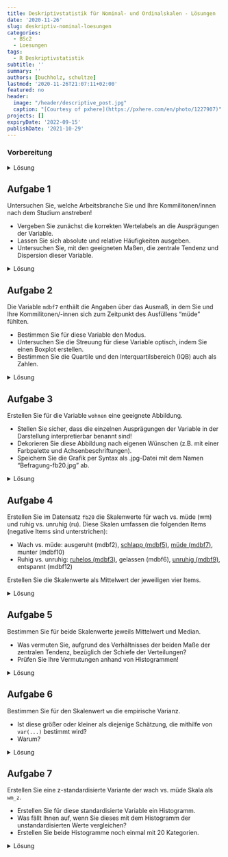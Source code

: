 ```yaml
---
title: Deskriptivstatistik für Nominal- und Ordinalskalen - Lösungen
date: '2020-11-26'
slug: deskriptiv-nominal-loesungen
categories:
  - BSc2
  - Loesungen
tags:
  - R Deskriptivstatistik
subtitle: ''
summary: ''
authors: [buchholz, schultze]
lastmod: '2020-11-26T21:07:11+02:00'
featured: no
header:
  image: "/header/descriptive_post.jpg"
  caption: "[Courtesy of pxhere](https://pxhere.com/en/photo/1227907)"
projects: []
expiryDate: '2022-09-15'
publishDate: '2021-10-29'
---
```



### Vorbereitung

<details><summary>Lösung</summary>

Laden Sie zunächst den Datensatz `fb20` von der pandar-Website.

```r
fb20 <- read.table('https://pandar.netlify.app/post/fb20.csv', 
  header = TRUE,
  sep = ',',
  na.strings = '-99')
```

Die Bedeutung der einzelnen Variablen und ihre Antwortkategorien können Sie dem Dokument [Variablenübersicht.docx](/post/variablen.pdf) entnehmen.

Verschaffen Sie sich nun einen Überblick über den Datensatz:

```r
dim(fb20)
str(fb20)
```

Der Datensatz besteht aus `r nrow(fb20)` Zeilen (Beobachtungen) und `r ncol(fb20)` Spalten (=Variablen).

</details>



## Aufgabe 1

Untersuchen Sie, welche Arbeitsbranche Sie und Ihre Kommilitonen/innen nach dem Studium anstreben!  

* Vergeben Sie zunächst die korrekten Wertelabels an die Ausprägungen der Variable.  
* Lassen Sie sich absolute und relative Häufigkeiten ausgeben.  
* Untersuchen Sie, mit den geeigneten Maßen, die zentrale Tendenz und Dispersion dieser Variable.  


<details><summary>Lösung</summary>

**Faktor erstellen**

```r
fb20$ziel <- factor(fb20$ziel,
                        levels = 1:4,
                        labels = c("Wirtschaft", "Therapie", "Forschung", "Andere"))
levels(fb20$ziel)
```

**Absolute und relative Häufigkeiten anfordern**  

```r
table(fb20$ziel)              # absolut
prop.table(table(fb20$ziel))  # relativ
```

**Zentrale Tendenz und Dispersion für nominalskalierte Variablen: Modus, relativer Informationsgehalt**

```r
# Modus
which.max(table(fb20$ziel))
```

```r
#relativer Informationsgehalt
hj <- prop.table(table(fb20$ziel))  # hj erstellen
ln_hj <- log(hj)                    # Logarithmus bestimmen
summand <- ln_hj * hj               # Berechnung fuer jede Kategorie
summe <- sum(summand)               # Gesamtsumme
k <- length(hj)                     # Anzahl Kategorien bestimmen
relInf <- -1/log(k) * summe         # Relativer Informationsgehalt
relInf
```

Der Modus der Variable lautet 'Therapie' - die meisten Ihres Jahrgangs (*n* = `r max(table(fb20$ziel))` bzw. `r round(max(prop.table(table(fb20$ziel)))*100,2)`%) streben einen Job als Therapeut/-in an. Der relative Informationsgehalt der Variable beträgt `r round(relInf, 2)`.

</details>



## Aufgabe 2

Die Variable `mdbf7` enthält die Angaben über das Ausmaß, in dem Sie und Ihre Kommilitonen/-innen sich zum Zeitpunkt des Ausfüllens "müde" fühlten.  

* Bestimmen Sie für diese Variable den Modus.     
* Untersuchen Sie die Streuung für diese Variable optisch, indem Sie einen Boxplot erstellen.  
* Bestimmen Sie die Quartile und den Interquartilsbereich (IQB) auch als Zahlen.

<details><summary>Lösung</summary>

**Modus**

```r
which.max(table(fb20$mdbf7))
```

**Häufigkeiten**

```r
table(fb20$mdbf7)
prop.table(table(fb20$mdbf7))
```

Der Modus der Variable "mdbf7" ("müde") beträgt 3, d.h. die Antwortkategorie '3' wurde am häufigsten genannt (*n* = `r max(table(fb20$mdbf7))` bzw. `r round(max(prop.table(table(fb20$mdbf7)))*100,2)`%).

**Boxplot**

```r
boxplot(fb20$mdbf7)
```

**Quartile**

```r
quantile(fb20$mdbf7, c(.25,.5,.75), na.rm=T)
```

Der Median beträgt `r quantile(fb20$mdbf7, .5, na.rm=T)`. Das 1. und 3. Quartil betragen `r quantile(fb20$mdbf7, .25, na.rm=T)` bzw. `r quantile(fb20$mdbf7, .75, na.rm=T)`. Folglich beträgt der Interquartilsbereich (IQB) `r  quantile(fb20$mdbf7, .75, na.rm=T)-quantile(fb20$mdbf7, .25, na.rm=T)`.

</details>


## Aufgabe 3

Erstellen Sie für die Variable `wohnen` eine geeignete Abbildung.   

* Stellen Sie sicher, dass die einzelnen Ausprägungen der Variable in der Darstellung interpretierbar benannt sind!  
* Dekorieren Sie diese Abbildung nach eigenen Wünschen (z.B. mit einer Farbpalette und Achsenbeschriftungen).
* Speichern Sie die Grafik per Syntax als .jpg-Datei mit dem Namen "Befragung-fb20.jpg" ab.

<details><summary>Lösung</summary>

**Faktor erstellen**

```r
fb20$wohnen <- factor(fb20$wohnen, 
                      levels = 1:4, 
                      labels = c("WG", "bei Eltern", "allein", "sonstiges"))
```

**Default Darstellung und überarbeitete Grafik**

```r
par(mfrow=c(1,2))

# Default
barplot(table(fb20$wohnen))

# Überarbeitet
barplot(
  # wichtig: Funktion auf Häufigkeitstabelle, nicht die Variable selbst anwenden:
  table(fb20$wohnen),                               
  # aussagekräftiger Titel, inkl. Zeilenumbruch ("\n") 
  main = "Befragung Erstis im WS 20/21:\nAktuelle Wohnsituation", 
  # y-Achsen-Beschriftung:
  ylab = "Häufigkeit",
  # Farben aus einer Farbpalette:
  col = rainbow(10),
  # Platz zwischen Balken minimieren:
  space = 0.1,
  # graue Umrandungen der Balken:
  border = "grey2",
  # Unterscheidlich dichte Schattierungen (statt Füllung) für die vier Balken:
  density = c(50, 75, 25, 50),
  # Richtung, in dem die Schattierung in den vier Balken verläuft
  angle = c(-45, 0, 45, 90),
  # Schriftausrichtung der Achsen horizontal:
  las=2,
  #y-Achse erweitern, sodass mehr Platz zum Titel bleibt:
  ylim = c(0,60))
```

**Speichern (per Syntax)**

```r
jpeg("Befragung-fb20.jpg", width=20, height=10, units="cm", res=200)
barplot(
  table(fb20$wohnen),                               
  main = "Befragung Erstis im WS 20/21:\nAktuelle Wohnsituation", 
  ylab = "Häufigkeit",
  col = rainbow(10),
  space = 0.1,
  border = "grey2",
  density = c(50,75,25,50),
  angle = c(-45,0,45,90),
  las=2,
  ylim = c(0,60))
dev.off()
```

Im Arbeitsverzeichnis ist nun folgende Datei entstanden:  
![](Screenshot-Befragung-fb20.PNG)

</details>


## Aufgabe 4

Erstellen Sie im Datensatz `fb20` die Skalenwerte für wach vs. müde (wm) und ruhig vs. unruhig (ru). Diese Skalen umfassen die folgenden Items (negative Items sind unterstrichen):

* Wach vs. müde: ausgeruht (mdbf2), <span style="text-decoration: underline">schlapp (mdbf5)</span>, <span style="text-decoration: underline">müde (mdbf7)</span>, munter (mdbf10)
* Ruhig vs. unruhig: <span style="text-decoration: underline">ruhelos (mdbf3)</span>, gelassen (mdbf6), <span style="text-decoration: underline">unruhig (mdbf9)</span>, entspannt (mdbf12)

Erstellen Sie die Skalenwerte als Mittelwert der jeweiligen vier Items.

<details><summary>Lösung</summary>

**Für wach/müde Items** 

```r
# Rekodierung 
# Variante 1: lineare Transformation

fb20$mdbf5_r <- -1 * (fb20$mdbf5 - 6)
fb20$mdbf7_r <- -1 * (fb20$mdbf7 - 6)

# Skalenwert

wach <- fb20[, c('mdbf2', 'mdbf5_r', 'mdbf7_r', 'mdbf10')]
fb20$wm <- rowMeans(wach)
```

**Für ruhig/unruhig Items**

```r
# Rekodierung 
# Variante 2: logische Filter

fb20$mdbf3_r[fb20$mdbf3 == 1] <- 5
fb20$mdbf3_r[fb20$mdbf3 == 2] <- 4
fb20$mdbf3_r[fb20$mdbf3 == 3] <- 3
fb20$mdbf3_r[fb20$mdbf3 == 4] <- 2
fb20$mdbf3_r[fb20$mdbf3 == 5] <- 1

fb20$mdbf9_r[fb20$mdbf9 == 1] <- 5
fb20$mdbf9_r[fb20$mdbf9 == 2] <- 4
fb20$mdbf9_r[fb20$mdbf9 == 3] <- 3
fb20$mdbf9_r[fb20$mdbf9 == 4] <- 2
fb20$mdbf9_r[fb20$mdbf9 == 5] <- 1

# Skalenwert

ruhig <- fb20[, c('mdbf3_r', 'mdbf6', 'mdbf9_r', 'mdbf12')]
fb20$ru <- rowMeans(ruhig)
```

</details>


## Aufgabe 5

Bestimmen Sie für beide Skalenwerte jeweils Mittelwert und Median.

* Was vermuten Sie, aufgrund des Verhältnisses der beiden Maße der zentralen Tendenz, bezüglich der Schiefe der Verteilungen?
* Prüfen Sie Ihre Vermutungen anhand von Histogrammen!


<details><summary>Lösung</summary>

```r
# Für wach/müde
median(fb20$wm, na.rm = TRUE)
mean(fb20$wm, na.rm = TRUE)

# Für ruhig/unruhig
median(fb20$ru, na.rm = TRUE)
mean(fb20$ru, na.rm = TRUE)
```

In beiden Fällen ist der Median (geringfügig) größer als der Mittelwert, was auf eine (leicht) linkssteile bzw. rechtsschiefe Verteilung schließen lässt.

**Prüfen der Vermutungen anhand von Histogrammen!**

```r
# Histogramme (nebeneinander)
par(mfrow=c(1,2))
hist(fb20$wm)
hist(fb20$ru)
```

Beide Verteilungen sind tatsächlich (leicht) linkssteil bzw. rechtsschief.

</details>


## Aufgabe 6

Bestimmen Sie für den Skalenwert `wm` die empirische Varianz.

* Ist diese größer oder kleiner als diejenige Schätzung, die mithilfe von `var(...)` bestimmt wird?  
* Warum?  

<details><summary>Lösung</summary>

**Erinnerung:**

* Empirische Varianz: $s^2_{X} = \frac{\sum_{m=1}^n (x_m - \bar{x})^2}{n}$  
* Schätzer der Populationsvarianz: $\hat{\sigma}^2_{X} = \frac{\sum_{m=1}^n (x_m - \bar{x})^2}{n - 1}$  

Zur Berechnung der Varianz gemäß Formel benötigen wir $n$. Wir könnten mit `nrow(fb20)` die Länge des Datensatzes für `n` heranziehen. Dies ist jedoch nur dann sinnvoll, wenn auf der Variable `wm` keine fehlenden Werte vorhanden sind!

```r
sum(is.na(fb20$wm))
```

Hier gibt es tatäschlich keine fehlenden Werte, daher ist folgende Formel legitim:

```r
# empirische Varianz
# per Hand
sum((fb20$wm - mean(fb20$wm))^2) / nrow(fb20)

# durch Umrechnung 
var(fb20$wm) * (nrow(fb20)-1) / nrow(fb20)

# Populationsschätzer
var(fb20$wm)
```

Die empirische Varianz (`r round(var(fb20$wm)*(nrow(fb20)-1) / nrow(fb20), 3)`) ist kleiner als der Populationsschätzer (`r round(var(fb20$wm),3)`), weil durch `n`, beim Populationsschätzer jeodoch durch `(n-1)` geteilt wird.

</details>


## Aufgabe 7

Erstellen Sie eine z-standardisierte Variante der wach vs. müde Skala als `wm_z`.

* Erstellen Sie für diese standardisierte Variable ein Histogramm.
* Was fällt Ihnen auf, wenn Sie dieses mit dem Histogramm der unstandardisierten Werte vergleichen?
* Erstellen Sie beide Histogramme noch einmal mit 20 Kategorien.


<details><summary>Lösung</summary>

```r
par(mfrow=c(1,2))

# z-Standardisierung
fb20$wm_z <- scale(fb20$wm)

# Histogramme
hist(fb20$wm_z)
hist(fb20$wm)
```

Beim Vergleich der beiden Histogrammen fällt auf, dass sich - aufgrund der R-Voreinstellungen - das Erscheinungsbild fälschlicherweise unterscheidet - eigentlich sollte sich durch die z-Transformation nur Skalierung der x-Achsen-Variable verändern. Tatsächlich aber bestimmt R hier eine unterschiedliche Anzahl von Kategorien. Wir halten diese nun über das `breaks`-Argument konstant:

```r
# Histogramme mit jeweils 20 Kategorien
par(mfrow=c(1,2))
hist(fb20$wm_z, breaks = 20)
hist(fb20$wm, breaks = 20)
```

Die Verteilungen sehen nun tatächlich (fast) gleich aus. 

</details>
